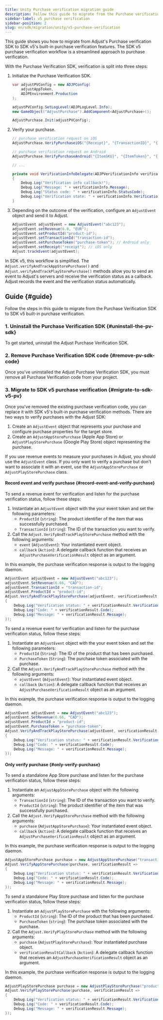 ```yaml
---
title: Unity Purchase verification migration guide
description: Follow this guide to migrate from the Purchase verification SDK to SDK v5's built-in purchase verification features.
sidebar-label: v5 purchase verification
sidebar-position: 2
slug: en/sdk/migration/unity/v5-purchase-verification
---
```


This guide shows you how to migrate from Adjust's Purchase verification SDK to SDK v5's built-in purchase verification features. The SDK v5 purchase verification workflow is a streamlined approach to purchase verification.

With the Purchase Verification SDK, verification is split into three steps:

1. Initialize the Purchase Verification SDK.

   ```cs
   var adjustPVConfig = new ADJPConfig(
       adjustAppToken,
       ADJPEnvironment.Production
   );

   adjustPVConfig.SetLogLevel(ADJPLogLevel.Info);
   new GameObject("AdjustPurchase").AddComponent<AdjustPurchase>();

   AdjustPurchase.Init(adjustPVConfig);
   ```

2. Verify your purchase.

   ```cs
   // purchase verification request on iOS
   AdjustPurchase.VerifyPurchaseiOS("{Receipt}", "{TransactionID}", "{ProductId}", VerificationInfoDelegate);

   // purchase verification request on Android
   AdjustPurchase.VerifyPurchaseAndroid("{ItemSKU}", "{ItemToken}", "{DeveloperPayload}", VerificationInfoDelegate);

   // ...

   private void VerificationInfoDelegate(ADJPVerificationInfo verificationInfo)
   {
       Debug.Log("Verification info callback!");
       Debug.Log("Message: " + verificationInfo.Message);
       Debug.Log("Status code: " + verificationInfo.StatusCode);
       Debug.Log("Verification state: " + verificationInfo.VerificationState);
   }
   ```

3. Depending on the outcome of the verification, configure an `AdjustEvent` object and send it to Adjust.

   ```cs
   AdjustEvent adjustEvent = new AdjustEvent("abc123");
   adjustEvent.setRevenue(6.0, "EUR");
   adjustEvent.setProductId("product-id");
   adjustEvent.setTransactionId("transaction-id");
   adjustEvent.setPurchaseToken("purchase-token"); // Android only
   adjustEvent.setReceipt("receipt"); // iOS only
   Adjust.trackEvent(adjustEvent);
   ```

In SDK v5, this workflow is simplified. The `Adjust.verifyAndTrackAppStorePurchase()` and `Adjust.verifyAndTrackPlayStorePurchase()` methods allow you to send an event to Adjust's servers and receive the verification status as a callback. Adjust records the event and the verification status automatically.

## Guide {#guide}

Follow the steps in this guide to migrate from the Purchase Verification SDK to SDK v5 built-in purchase verification.

### 1. Uninstall the Purchase Verification SDK {#uninstall-the-pv-sdk}

To get started, uninstall the Adjust Purchase Verification SDK.

### 2. Remove Purchase Verification SDK code {#remove-pv-sdk-code}

Once you've uninstalled the Adjust Purchase Verification SDK, you must remove all Purchase Verification code from your project.

### 3. Migrate to SDK v5 purchase verification {#migrate-to-sdk-v5-pv}

Once you've removed the existing purchase verification code, you can replace it with SDK v5's built-in purchase verification methods. There are two ways to verify purchases with the Adjust SDK:

1. Create an `AdjustEvent` object that represents your purchase and configure purchase properties for the target store.
2. Create an `AdjustAppStorePurchase` (Apple App Store) or `AdjustPlayStorePurchase` (Google Play Store) object representing the purchase.

<Callout type="tip">

If you use revenue events to measure your purchases in Adjust, you should use the `AdjustEvent` class. If you only want to verify a purchase but don't want to associate it with an event, use the `AdjustAppStorePurchase` or `AdjustPlayStorePurchase` class.

</Callout>

#### Record event and verify purchase {#record-event-and-verify-purchase}

<Tabs>
<Tab title="App Store" icon="StoreAppStore" sync="appstore">

To send a revenue event for verification and listen for the purchase verification status, follow these steps:

1. Instantiate an `AdjustEvent` object with the your event token and set the following parameters:
   - `ProductId` (`string`): The product identifier of the item that was successfully purchased.
   - `TransactionId` (`string`): The ID of the transaction you want to verify.
2. Call the `Adjust.VerifyAndTrackPlayStorePurchase` method with the following arguments:
   - `event` (`AdjustEvent`): Your instantiated event object.
   - `callback` (`Action`): A delegate callback function that receives an `AdjustPurchaseVerificationResult` object as an argument.

In this example, the purchase verification response is output to the logging daemon.

```cs
AdjustEvent adjustEvent = new AdjustEvent("abc123");
adjustEvent.SetRevenue(6.66, "CAD");
adjustEvent.TransactionId = "transaction-id";
adjustEvent.ProductId = "product-id";
Adjust.VerifyAndTrackPlayStorePurchase(adjustEvent, verificationResult =>
{
    Debug.Log("Verification status: " + verificationResult.VerificationStatus);
    Debug.Log("Code: " + verificationResult.Code);
    Debug.Log("Message: " + verificationResult.Message);
});
```

</Tab>
<Tab title="Google Play" icon="PlatformGooglePlay" sync="playstore">

To send a revenue event for verification and listen for the purchase verification status, follow these steps:

1. Instantiate an `AdjustEvent` object with the your event token and set the following parameters:
   - `ProductId` (`String`): The ID of the product that has been purchased.
   - `PurchaseToken` (`String`): The purchase token associated with the purchase.
2. Call the `Adjust.VerifyAndTrackPlayStorePurchase` method with the following arguments:
   - `ajustEvent` (`AdjustEvent`): Your instantiated event object.
   - `callback` (`Action`): A delegate callback function that receives an `AdjustPurchaseVerificationResult` object as an argument.

In this example, the purchase verification response is output to the logging daemon.

```cs
AdjustEvent adjustEvent = new AdjustEvent("abc123");
adjustEvent.SetRevenue(6.66, "CAD");
adjustEvent.ProductId = "product-id";
adjustEvent.PurchaseToken = "purchase-token";
Adjust.VerifyAndTrackPlayStorePurchase(adjustEvent, verificationResult =>
{
    Debug.Log("Verification status: " + verificationResult.VerificationStatus);
    Debug.Log("Code: " + verificationResult.Code);
    Debug.Log("Message: " + verificationResult.Message);
});
```

</Tab>
</Tabs>

#### Only verify purchase {#only-verify-purchase}

<Tabs>
<Tab title="App Store" icon="StoreAppStore" sync="appstore">

To send a standalone App Store purchase and listen for the purchase verification status, follow these steps:

1. Instantiate an `AdjustAppStorePurchase` object with the following arguments:
   - `TransactionId` (`string`): The ID of the transaction you want to verify.
   - `ProductId` (`string`): The product identifier of the item that was successfully purchased.
2. Call the `Adjust.VerifyAppStorePurchase` method with the following arguments:
   - `purchase` (`AdjustAppStorePurchase`): Your instantiated event object.
   - `callback` (`Action`): A delegate callback function that receives an `AdjustPurchaseVerificationResult` object as an argument.

In this example, the purchase verification response is output to the logging daemon.

```cs
AdjustAppStorePurchase purchase = new AdjustAppStorePurchase("transaction-id", "product-id");
Adjust.VerifyAppStorePurchase(purchase, verificationResult =>
{
    Debug.Log("Verification status: " + verificationResult.VerificationStatus);
    Debug.Log("Code: " + verificationResult.Code);
    Debug.Log("Message: " + verificationResult.Message);
});
```

</Tab>
<Tab title="Google Play" icon="PlatformGooglePlay" sync="playstore">

To send a standalone Play Store purchase and listen for the purchase verification status, follow these steps:

1. Instantiate an `AdjustPlayStorePurchase` with the following arguments:
   - `ProductId` (`string`): The ID of the product that has been purchased.
   - `PurchaseToken` (`string`): The purchase token associated with the purchase.
2. Call the `Adjust.VerifyPlayStorePurchase` method with the following arguments:
   - `purchase` (`AdjustPlayStorePurchase`): Your instantiated purchase object.
   - `verificationResultCallback` (`Action`): A delegate callback function that receives an `AdjustPurchaseVerificationResult` object as an argument.

In this example, the purchase verification response is output to the logging daemon.

```cs
AdjustPlayStorePurchase purchase = new AdjustPlayStorePurchase("product-id", "purchase-token");
Adjust.VerifyPlayStorePurchase(purchase, verificationResult =>
{
    Debug.Log("Verification status: " + verificationResult.VerificationStatus);
    Debug.Log("Code: " + verificationResult.Code);
    Debug.Log("Message: " + verificationResult.Message);
});
```

</Tab>
</Tabs>
